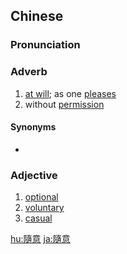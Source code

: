 {{also|随意}}
==Chinese==
{{zh-forms|s=随意}}

===Pronunciation===
{{zh-pron
|m=suíyì
|c=ceoi4 ji3
|h=pfs=sùi-yi
|mn=qz,xm,zz:sûi-ì
|cat=adv,a
}}

===Adverb===
{{zh-adv}}

# [[at will]]; as one [[please|pleases]]
# without [[permission]]

====Synonyms====
* {{zh-l|隨便}}

===Adjective===
{{zh-adj}}

# [[optional]]
# [[voluntary]]
# [[casual]]

{{zh-cat|Advanced}}

[[hu:隨意]]
[[ja:隨意]]